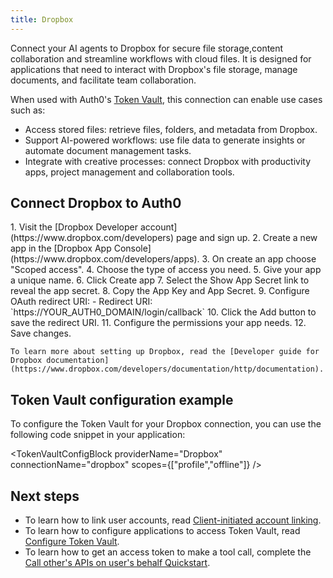 ```yaml
---
title: Dropbox
---
```




Connect your AI agents to Dropbox for secure file storage,content collaboration and streamline workflows with cloud files.
It is designed for applications that need to interact with Dropbox's file storage, manage documents, and facilitate team collaboration.

When used with Auth0's [Token Vault](https://auth0-genai.mintlify.app/intro/token-vault), this connection can enable use cases such as:
- Access stored files: retrieve files, folders, and metadata from Dropbox.
- Support AI-powered workflows: use file data to generate insights or automate document management tasks.
- Integrate with creative processes: connect Dropbox with productivity apps, project management and collaboration tools.

## Connect Dropbox to Auth0

<IntegrationInfoBlock providerName="Dropbox" />

<Steps>
  <Step title="Dropbox setup">
    1. Visit the [Dropbox Developer account](https://www.dropbox.com/developers) page and sign up.
    2. Create a new app in the [Dropbox App Console](https://www.dropbox.com/developers/apps).
    3. On create an app choose "Scoped access".
    4. Choose the type of access you need.
    5. Give your app a unique name.
    6. Click Create app
    7. Select the Show App Secret link to reveal the app secret.
    8. Copy the App Key and App Secret.
    9. Configure OAuth redirect URI:
       - Redirect URI: `https://YOUR_AUTH0_DOMAIN/login/callback`
       <FindDomainInfoBlock />
    10. Click the Add button to save the redirect URI.
    11. Configure the permissions your app needs.
    12. Save changes.

    To learn more about setting up Dropbox, read the [Developer guide for Dropbox documentation](https://www.dropbox.com/developers/documentation/http/documentation).
  </Step>
  <Step title="Auth0 setup">
    <Auth0SetupBlock providerName="Dropbox" scopesName="Attributes" />
  </Step>
</Steps>

## Token Vault configuration example

To configure the Token Vault for your Dropbox connection, you can use the following code snippet in your application:

<TokenVaultConfigBlock 
  providerName="Dropbox"
  connectionName="dropbox"
  scopes={["profile","offline"]}
/>

## Next steps
- To learn how to link user accounts, read [Client-initiated account linking](https://auth0.com/ai/docs/guides/client-initiated-account-linking). 
- To learn how to configure applications to access Token Vault, read [Configure Token Vault](https://auth0.com/docs/secure/tokens/token-vault/configure-token-vault).
- To learn how to get an access token to make a tool call, complete the [Call other's APIs on user's behalf Quickstart](https://auth0.com/ai/docs/get-started/call-others-apis-on-users-behalf).
